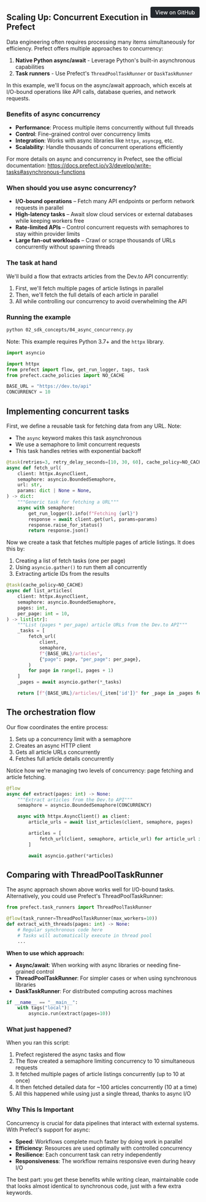 <a href="https://github.com/griggz/prefect-examples-test/blob/main/examples/02_sdk_concepts/04_async_concurrency.py" target="_blank" style="float: right; padding: 6px 12px; background-color: #24292e; color: #ffffff; border-radius: 4px; text-decoration: none; font-size: 0.875rem; font-weight: 500;">View on GitHub</a>


## Scaling Up: Concurrent Execution in Prefect

Data engineering often requires processing many items simultaneously for efficiency. 
Prefect offers multiple approaches to concurrency:

1. **Native Python async/await** - Leverage Python's built-in asynchronous capabilities
2. **Task runners** - Use Prefect's `ThreadPoolTaskRunner` or `DaskTaskRunner`

In this example, we'll focus on the async/await approach, which excels at I/O-bound 
operations like API calls, database queries, and network requests.

### Benefits of async concurrency

* **Performance**: Process multiple items concurrently without full threads
* **Control**: Fine-grained control over concurrency limits
* **Integration**: Works with async libraries like `httpx`, `asyncpg`, etc.
* **Scalability**: Handle thousands of concurrent operations efficiently

For more details on async and concurrency in Prefect, see the official documentation:
<https://docs.prefect.io/v3/develop/write-tasks#asynchronous-functions>

### When should you use async concurrency?
* **I/O-bound operations** – Fetch many API endpoints or perform network requests in parallel
* **High-latency tasks** – Await slow cloud services or external databases while keeping workers free
* **Rate-limited APIs** – Control concurrent requests with semaphores to stay within provider limits
* **Large fan-out workloads** – Crawl or scrape thousands of URLs concurrently without spawning threads

### The task at hand

We'll build a flow that extracts articles from the Dev.to API concurrently:

1. First, we'll fetch multiple pages of article listings in parallel
2. Then, we'll fetch the full details of each article in parallel
3. All while controlling our concurrency to avoid overwhelming the API

### Running the example

```bash
python 02_sdk_concepts/04_async_concurrency.py
```

Note: This example requires Python 3.7+ and the `httpx` library.

```python
import asyncio

import httpx
from prefect import flow, get_run_logger, tags, task
from prefect.cache_policies import NO_CACHE

BASE_URL = "https://dev.to/api"
CONCURRENCY = 10


```

## Implementing concurrent tasks

First, we define a reusable task for fetching data from any URL. Note:

* The `async` keyword makes this task asynchronous
* We use a semaphore to limit concurrent requests
* This task handles retries with exponential backoff

```python
@task(retries=3, retry_delay_seconds=[10, 30, 60], cache_policy=NO_CACHE)
async def fetch_url(
    client: httpx.AsyncClient,
    semaphore: asyncio.BoundedSemaphore,
    url: str,
    params: dict | None = None,
) -> dict:
    """Generic task for fetching a URL"""
    async with semaphore:
        get_run_logger().info(f"Fetching {url}")
        response = await client.get(url, params=params)
        response.raise_for_status()
        return response.json()


```

Now we create a task that fetches multiple pages of article listings.
It does this by:

1. Creating a list of fetch tasks (one per page)
2. Using `asyncio.gather()` to run them all concurrently
3. Extracting article IDs from the results

```python
@task(cache_policy=NO_CACHE)
async def list_articles(
    client: httpx.AsyncClient,
    semaphore: asyncio.BoundedSemaphore,
    pages: int,
    per_page: int = 10,
) -> list[str]:
    """List (pages * per_page) article URLs from the Dev.to API"""
    _tasks = [
        fetch_url(
            client,
            semaphore,
            f"{BASE_URL}/articles",
            {"page": page, "per_page": per_page},
        )
        for page in range(1, pages + 1)
    ]
    _pages = await asyncio.gather(*_tasks)

    return [f"{BASE_URL}/articles/{_item['id']}" for _page in _pages for _item in _page]


```

## The orchestration flow

Our flow coordinates the entire process:

1. Sets up a concurrency limit with a semaphore
2. Creates an async HTTP client
3. Gets all article URLs concurrently
4. Fetches full article details concurrently

Notice how we're managing two levels of concurrency: page fetching and
article fetching.

```python
@flow
async def extract(pages: int) -> None:
    """Extract articles from the Dev.to API"""
    semaphore = asyncio.BoundedSemaphore(CONCURRENCY)

    async with httpx.AsyncClient() as client:
        article_urls = await list_articles(client, semaphore, pages)

        articles = [
            fetch_url(client, semaphore, article_url) for article_url in article_urls
        ]

        await asyncio.gather(*articles)


```

## Comparing with ThreadPoolTaskRunner

The async approach shown above works well for I/O-bound tasks.
Alternatively, you could use Prefect's ThreadPoolTaskRunner:

```python
from prefect.task_runners import ThreadPoolTaskRunner

@flow(task_runner=ThreadPoolTaskRunner(max_workers=10))
def extract_with_threads(pages: int) -> None:
    # Regular synchronous code here
    # Tasks will automatically execute in thread pool
    ...
```

**When to use which approach:**

* **Async/await**: When working with async libraries or needing fine-grained control
* **ThreadPoolTaskRunner**: For simpler cases or when using synchronous libraries
* **DaskTaskRunner**: For distributed computing across machines

```python
if __name__ == "__main__":
    with tags("local"):
        asyncio.run(extract(pages=10))

```

### What just happened?

When you ran this script:

1. Prefect registered the async tasks and flow
2. The flow created a semaphore limiting concurrency to 10 simultaneous requests
3. It fetched multiple pages of article listings concurrently (up to 10 at once)
4. It then fetched detailed data for ~100 articles concurrently (10 at a time)
5. All this happened while using just a single thread, thanks to async I/O

### Why This Is Important

Concurrency is crucial for data pipelines that interact with external systems.
With Prefect's support for async:

* **Speed**: Workflows complete much faster by doing work in parallel
* **Efficiency**: Resources are used optimally with controlled concurrency
* **Resilience**: Each concurrent task can retry independently
* **Responsiveness**: The workflow remains responsive even during heavy I/O

The best part: you get these benefits while writing clean, maintainable code
that looks almost identical to synchronous code, just with a few extra keywords.